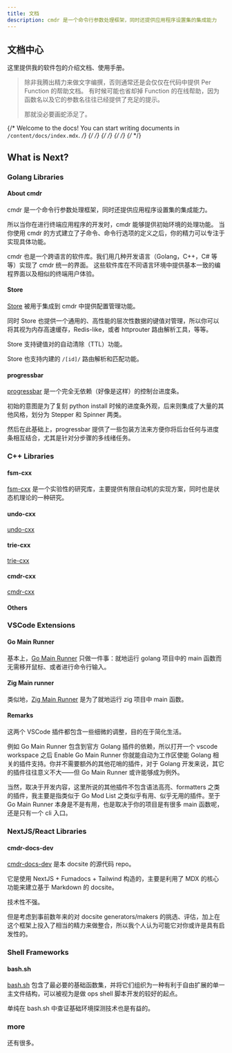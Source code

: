 ```yaml
---
title: 文档
description: cmdr 是一个命令行参数处理框架，同时还提供应用程序设置集的集成能力
---
```


## 文档中心

这里提供我的软件包的介绍文档、使用手册。

> 除非我腾出精力来做文字编撰，否则通常还是会仅仅在代码中提供 Per Function 的帮助文档。
> 有时候可能也省却掉 Function 的在线帮助，因为函数名以及它的参数名往往已经提供了充足的提示。
>
> 那就没必要画蛇添足了。

{/* Welcome to the docs! You can start writing documents in `/content/docs/index.mdx`. */}
{/* <Cards> */}
{/* <Card title="Learn more about Next.js" href="https://nextjs.org/docs" /> */}
{/* <Card title="Learn more about Fumadocs" href="https://fumadocs.vercel.app" /> */}
{/* </Cards> */}

## What is Next?

### Golang Libraries

<Cards>
  <Card title="cmdr 参考手册 (Go)" href="./cmdr.v2/" />
  <Card title="Store 参考手册 (Go)" href="./store/" />
</Cards>

#### About cmdr

cmdr 是一个命令行参数处理框架，同时还提供应用程序设置集的集成能力。

所以当你在进行终端应用程序的开发时，cmdr 能够提供初始环境的处理功能。
当你使用 cmdr 的方式建立了子命令、命令行选项的定义之后，你的精力可以专注于实现具体功能。

cmdr 也是一个跨语言的软件库。我们用几种开发语言（Golang，C++，C# 等等）实现了 cmdr 统一的界面。
这些软件库在不同语言环境中提供基本一致的编程界面以及相似的终端用户体验。

#### Store

[Store](https://github.com/hedzr/store) 被用于集成到 cmdr 中提供配置管理功能。

同时 Store 也提供一个通用的、高性能的层次性数据的键值对管理，所以你可以将其视为内存高速缓存，Redis-like，或者 httprouter 路由解析工具，等等。

Store 支持键值对的自动清除（TTL）功能。

Store 也支持内建的 `/[id]/` 路由解析和匹配功能。

#### progressbar

[progressbar](https://github.com/hedzr/progressbar) 是一个完全无依赖（好像是这样）的控制台进度条。

初始的意图是为了复刻 python install 时候的进度条外观，后来则集成了大量的其他风格，划分为 Stepper 和 Spinner 两类。

然后在此基础上，progressbar 提供了一些包装方法来方便你将后台任何与进度条相互结合，尤其是针对分步骤的多线绪任务。

### C++ Libraries

#### fsm-cxx

[fsm-cxx](https://github.com/hedzr/fsm-cxx) 是一个实验性的研究库，主要提供有限自动机的实现方案，同时也是状态机理论的一种研究。

#### undo-cxx

[undo-cxx](https://github.com/hedzr/undo-cxx)

#### trie-cxx

[trie-cxx](https://github.com/hedzr/trie-cxx)

#### cmdr-cxx

[cmdr-cxx](https://github.com/hedzr/cmdr-cxx)

#### Others

### VSCode Extensions

#### Go Main Runner

基本上，[Go Main Runner](https://github.com/hedzr/vscode-ext-go-main-runner) 只做一件事：就地运行 golang 项目中的 main 函数而无需移开鼠标、或者进行命令行输入。

#### Zig Main runner

类似地，[Zig Main Runner](https://github.com/hedzr/vscode-ext-zig-main-runner) 是为了就地运行 zig 项目中 main 函数。

#### Remarks

这两个 VSCode 插件都包含一些细微的调整，目的在于简化生活。

例如 Go Main Runner 包含到官方 Golang 插件的依赖，所以打开一个 vscode workspace 之后 Enable Go Main Runner 你就能自动为工作区使能 Golang 相关的插件支持。你并不需要额外的其他花哨的插件，对于 Golang 开发来说，其它的插件往往意义不大——但 Go Main Runner 或许能够成为例外。

当然，取决于开发内容，这里所说的其他插件不包含语法高亮、formatters 之类的插件，我主要是指类似于 Go Mod List 之类似乎有用、似乎无用的插件。至于 Go Main Runner 本身是不是有用，也是取决于你的项目是有很多 main 函数呢，还是只有一个 cli 入口。

### NextJS/React Libraries

#### cmdr-docs-dev

[cmdr-docs-dev](https://github.com/hedzr/cmdr-docs-dev) 是本 docsite 的源代码 repo。

它是使用 NextJS + Fumadocs + Tailwind 构造的，主要是利用了 MDX 的核心功能来建立基于 Markdown 的 docsite。

技术性不强。

但是考虑到事前数年来的对 docsite generators/makers 的挑选、评估，加上在这个框架上投入了相当的精力来做整合，所以我个人认为可能它对你或许是具有启发性的。

### Shell Frameworks

#### bash.sh

[bash.sh](https://github.com/hedzr/bash.sh) 包含了最必要的基础函数集，并将它们组织为一种有利于自由扩展的单一主文件结构，可以被视为是做 ops shell 脚本开发的较好的起点。

单纯在 bash.sh 中查证基础环境探测技术也是有益的。

### more

还有很多。
